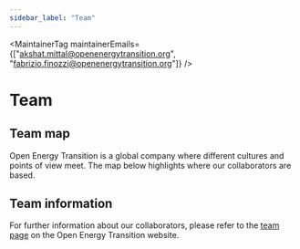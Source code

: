 ```yaml
---
sidebar_label: "Team"
---
```



<MaintainerTag maintainerEmails={["akshat.mittal@openenergytransition.org", "fabrizio.finozzi@openenergytransition.org"]} />

# Team

## Team map

<ControlledDocBanner />

Open Energy Transition is a global company where different cultures and points of view meet. The map below highlights where our collaborators are based.

<GlobeComponent />

## Team information

For further information about our collaborators, please refer to the [team page](https://openenergytransition.org/about-us.html#team) on the Open Energy Transition website.